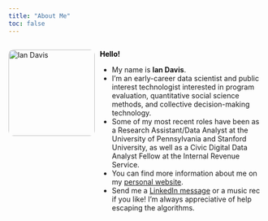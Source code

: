 ```yaml
---
title: "About Me"
toc: false
---
```


<div style="display: flex; gap: 10px; align-items: flex-start;">

<img src="images/profile2.1.png" alt="Ian Davis" style="width: 170px; border-radius: 10px;">

<div>
  <p><span style="color:black; font-weight:bold">Hello!</span></p>
  
  - My name is **Ian Davis**. 
  - I'm an early-career data scientist and public interest technologist interested in program evaluation, quantitative social science methods, and collective decision-making technology.
  - Some of my most recent roles have been as a Research Assistant/Data Analyst at the University of Pennsylvania and Stanford University, as well as a Civic Digital Data Analyst Fellow at the Internal Revenue Service.
  - You can find more information about me on my [personal website](https://www.iandavis1937.com).
  - Send me a [LinkedIn message](https://www.linkedin.com/in/ian-davis-b53364b1/) or a music rec if you like! I'm always appreciative of help escaping the algorithms.
</div>

</div>